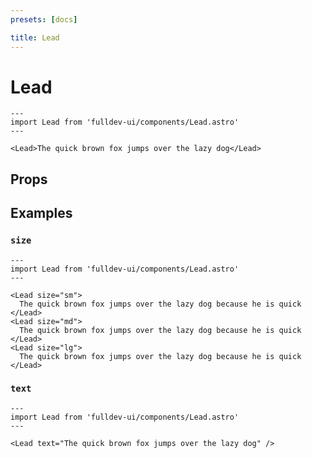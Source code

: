 ```yaml
---
presets: [docs]

title: Lead
---
```


# Lead


```astro live
---
import Lead from 'fulldev-ui/components/Lead.astro'
---

<Lead>The quick brown fox jumps over the lazy dog</Lead>
```

## Props

<PropsTable />

## Examples

### `size`

```astro live
---
import Lead from 'fulldev-ui/components/Lead.astro'
---

<Lead size="sm">
  The quick brown fox jumps over the lazy dog because he is quick
</Lead>
<Lead size="md">
  The quick brown fox jumps over the lazy dog because he is quick
</Lead>
<Lead size="lg">
  The quick brown fox jumps over the lazy dog because he is quick
</Lead>
```

### `text`

```astro live
---
import Lead from 'fulldev-ui/components/Lead.astro'
---

<Lead text="The quick brown fox jumps over the lazy dog" />
```
